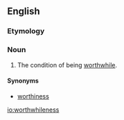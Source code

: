 ==English==
===Etymology===
{{suffix|worthwhile|ness|lang=en}}

===Noun===
{{en-noun|-}}
# The condition of being [[worthwhile]].

====Synonyms====
*[[worthiness]]

[[io:worthwhileness]]